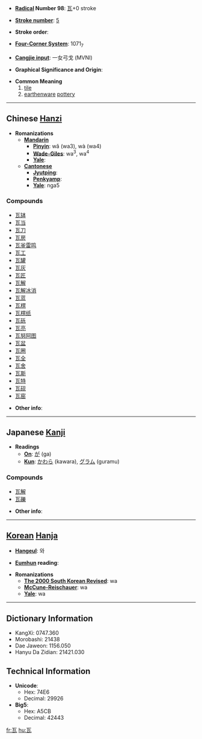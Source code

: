 * '''[[Wiktionary:Chinese radical index| Radical]] Number 98''': [[Wiktionary:Chinese radical index 瓦|瓦]]+0 stroke

* '''[[Wiktionary:Chinese total strokes index|Stroke number]]''': [[Wiktionary:Chinese total strokes index 5|5]]

* '''Stroke order''': 

* '''[[Wiktionary:Chinese four corner index|Four-Corner System]]''': 1071<sub>7</sub>

* '''[[Wiktionary:Chinese Cangjie index|Cangjie input]]''': 一女弓戈 (MVNI)

* '''Graphical Significance and Origin''': 

* '''Common Meaning'''
*# [[tile]]
*# [[earthenware]] [[pottery]]

----

== Chinese [[Hanzi]] ==

* '''Romanizations'''
** '''[[Mandarin]]'''
*** '''[[Pinyin]]''': wǎ (wa3), wà (wa4)
*** '''[[Wade-Giles]]''': wa<sup>3</sup>, wa<sup>4</sup>
*** '''[[Yale]]''': 
** '''[[Cantonese]]'''
*** '''[[Jyutping]]''':
*** '''[[Penkyamp]]''': 
*** '''[[Yale]]''': nga5

===Compounds===
*[[瓦钵]]
*[[瓦当]]
*[[瓦刀]]
*[[瓦房]]
*[[瓦釜雷鸣]]
*[[瓦工]]
*[[瓦罐]]
*[[瓦灰]]
*[[瓦匠]]
*[[瓦解]]
*[[瓦解冰消]]
*[[瓦蓝]]
*[[瓦楞]]
*[[瓦楞纸]]
*[[瓦砾]]
*[[瓦亮]]
*[[瓦努阿图]]
*[[瓦盆]]
*[[瓦圈]]
*[[瓦全]]
*[[瓦舍]]
*[[瓦斯]]
*[[瓦特]]
*[[瓦砚]]
*[[瓦窑]]

* '''Other info''': 

----

== Japanese [[Kanji]] ==

* '''Readings'''
** '''[[On]]''': [[が]] (ga)
** '''[[Kun]]''': [[かわら]] (kawara), [[グラム]] (guramu)

===Compounds===
*[[瓦解]]
*[[瓦礫]]

* '''Other info''':  

----

== [[Korean]] [[Hanja]] ==

* '''[[Hangeul]]''': 와

* '''[[Eumhun]] reading''': 

* '''Romanizations'''
** '''[[The 2000 South Korean Revised Romanization|The 2000 South Korean Revised]]''': wa
** '''[[McCune-Reischauer]]''': wa
** '''[[Yale]]''': wa

----

== Dictionary Information ==

* KangXi: 0747.360
* Morobashi: 21438
* Dae Jaweon: 1156.050
* Hanyu Da Zidian: 21421.030

== Technical Information ==

* '''Unicode''':
** Hex: 74E6
** Decimal: 29926
* '''Big5''':
** Hex: A5CB
** Decimal: 42443

[[fr:瓦]]
[[hu:瓦]]